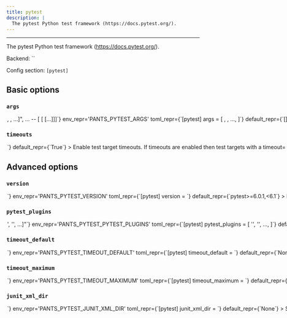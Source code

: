```yaml
---
title: pytest
description: |
  The pytest Python test framework (https://docs.pytest.org/).
---
```



---

The pytest Python test framework (https://docs.pytest.org/).

Backend: <span className="color--primary">``</span>

Config section: <span className="color--primary">`[pytest]`</span>

<span className={styles.options}>

## Basic options

### `args`

<Option
  cli_repr={`--pytest-args="[<shell_str>, <shell_str>, ...]", ... -- [<shell_str> [<shell_str> [...]]]`}
  env_repr='PANTS_PYTEST_ARGS'
  toml_repr={`[pytest]
args = [
    <shell_str>,
    <shell_str>,
    ...,
]`}
  default_repr={`[]`}
>

Arguments to pass directly to Pytest, e.g. `--pytest-args="-k test_foo --quiet"`

</Option>

### `timeouts`

<Option
  cli_repr={`--[no-]pytest-timeouts`}
  env_repr='PANTS_PYTEST_TIMEOUTS'
  toml_repr={`[pytest]
timeouts = <bool>`}
  default_repr={`True`}
>

Enable test target timeouts. If timeouts are enabled then test targets with a timeout= parameter set on their target will time out after the given number of seconds if not completed. If no timeout is set, then either the default timeout is used or no timeout is configured.

</Option>

## Advanced options

### `version`

<Option
  cli_repr={`--pytest-version=<str>`}
  env_repr='PANTS_PYTEST_VERSION'
  toml_repr={`[pytest]
version = <str>`}
  default_repr={`pytest>=6.0.1,<6.1`}
>

Requirement string for Pytest.

</Option>

### `pytest_plugins`

<Option
  cli_repr={`--pytest-pytest-plugins="['<str>', '<str>', ...]"`}
  env_repr='PANTS_PYTEST_PYTEST_PLUGINS'
  toml_repr={`[pytest]
pytest_plugins = [
    '<str>',
    '<str>',
    ...,
]`}
  default_repr={`[\n  "pytest-cov>=2.10.1,<2.11",\n  "zipp==2.1.0"\n]`}
>

Requirement strings for any plugins or additional requirements you&#x27;d like to use.

</Option>

### `timeout_default`

<Option
  cli_repr={`--pytest-timeout-default=<int>`}
  env_repr='PANTS_PYTEST_TIMEOUT_DEFAULT'
  toml_repr={`[pytest]
timeout_default = <int>`}
  default_repr={`None`}
>

The default timeout (in seconds) for a test target if the `timeout` field is not set on the target.

</Option>

### `timeout_maximum`

<Option
  cli_repr={`--pytest-timeout-maximum=<int>`}
  env_repr='PANTS_PYTEST_TIMEOUT_MAXIMUM'
  toml_repr={`[pytest]
timeout_maximum = <int>`}
  default_repr={`None`}
>

The maximum timeout (in seconds) that may be used on a `python_tests` target.

</Option>

### `junit_xml_dir`

<Option
  cli_repr={`--pytest-junit-xml-dir=<DIR>`}
  env_repr='PANTS_PYTEST_JUNIT_XML_DIR'
  toml_repr={`[pytest]
junit_xml_dir = <DIR>`}
  default_repr={`None`}
>

Specifying a directory causes Junit XML result files to be emitted under that dir for each test run.

</Option>

### `junit_family`

<Option
  cli_repr={`--pytest-junit-family=<str>`}
  env_repr='PANTS_PYTEST_JUNIT_FAMILY'
  toml_repr={`[pytest]
junit_family = <str>`}
  default_repr={`xunit2`}
>

The format of the generated XML file. See https://docs.pytest.org/en/latest/reference.html#confval-junit_family.

</Option>

### `execution_slot_var`

<Option
  cli_repr={`--pytest-execution-slot-var=<str>`}
  env_repr='PANTS_PYTEST_EXECUTION_SLOT_VAR'
  toml_repr={`[pytest]
execution_slot_var = <str>`}
  default_repr={`None`}
>

If a non-empty string, the process execution slot id (an integer) will be exposed to tests under this environment variable name.

</Option>

## Deprecated options

None

## Related subsystems

None

</span>

